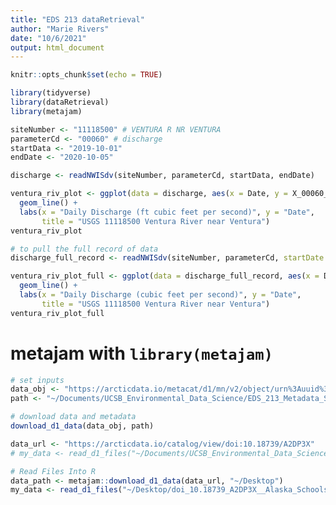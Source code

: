 ```yaml
---
title: "EDS 213 dataRetrieval"
author: "Marie Rivers"
date: "10/6/2021"
output: html_document
---
```


```r
knitr::opts_chunk$set(echo = TRUE)
```

```r
library(tidyverse)
library(dataRetrieval)
library(metajam)
```

```r
siteNumber <- "11118500" # VENTURA R NR VENTURA
parameterCd <- "00060" # discharge
startData <- "2019-10-01"
endDate <- "2020-10-05"

discharge <- readNWISdv(siteNumber, parameterCd, startData, endDate)
```

```r
ventura_riv_plot <- ggplot(data = discharge, aes(x = Date, y = X_00060_00003)) +
  geom_line() +
  labs(x = "Daily Discharge (ft cubic feet per second)", y = "Date",
       title = "USGS 11118500 Ventura River near Ventura")
ventura_riv_plot
```
```r
# to pull the full record of data
discharge_full_record <- readNWISdv(siteNumber, parameterCd, startDate = "", endDate) # use quotes with no space

ventura_riv_plot_full <- ggplot(data = discharge_full_record, aes(x = Date, y = X_00060_00003)) +
  geom_line() +
  labs(x = "Daily Discharge (cubic feet per second)", y = "Date",
       title = "USGS 11118500 Ventura River near Ventura")
ventura_riv_plot_full
```
# metajam with `library(metajam)`
```r
# set inputs
data_obj <- "https://arcticdata.io/metacat/d1/mn/v2/object/urn%3Auuid%3A9e123f84-ce0d-4094-b898-c9e73680eafa"
path <- "~/Documents/UCSB_Environmental_Data_Science/EDS_213_Metadata_Standards_Data_Modeling_and_Data_Semantics/EDS_213_dataRetrieval/data"

# download data and metadata
download_d1_data(data_obj, path)
```

```r
data_url <- "https://arcticdata.io/catalog/view/doi:10.18739/A2DP3X"
# my_data <- read_d1_files("~/Documents/UCSB_Environmental_Data_Science/EDS_213_Metadata_Standards_Data_Modeling_and_Data_Semantics/EDS_213_dataRetrieval/data/doi_10.18739_A2RVOD11H_Alaska_Schools_Rentention2009_15_csv")
```
```r
# Read Files Into R
data_path <- metajam::download_d1_data(data_url, "~/Desktop")
my_data <- read_d1_files("~/Desktop/doi_10.18739_A2DP3X__Alaska_Schools_Rentention2009_15")

```




